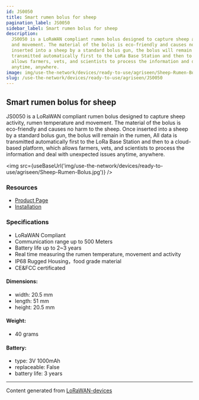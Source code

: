 ```yaml
---
id: JS0050
title: Smart rumen bolus for sheep
pagination_label: JS0050
sidebar_label: Smart rumen bolus for sheep
description:
  JS0050 is a LoRaWAN compliant rumen bolus designed to capture sheep activity, rumen temperature
  and movement. The material of the bolus is eco-friendly and causes no harm to the sheep. Once
  inserted into a sheep by a standard bolus gun, the bolus will remain in the rumen, All data is
  transmitted automatically first to the LoRa Base Station and then to a cloud-based platform, which
  allows farmers, vets, and scientists to process the information and deal with unexpected issues
  anytime, anywhere.
image: img/use-the-network/devices/ready-to-use/agriseen/Sheep-Rumen-Bolus.jpg
slug: /use-the-network/devices/ready-to-use/agriseen/JS0050
---
```



## Smart rumen bolus for sheep

JS0050 is a LoRaWAN compliant rumen bolus designed to capture sheep activity, rumen temperature and
movement. The material of the bolus is eco-friendly and causes no harm to the sheep. Once inserted
into a sheep by a standard bolus gun, the bolus will remain in the rumen, All data is transmitted
automatically first to the LoRa Base Station and then to a cloud-based platform, which allows
farmers, vets, and scientists to process the information and deal with unexpected issues anytime,
anywhere.

<img src={useBaseUrl('img/use-the-network/devices/ready-to-use/agriseen/Sheep-Rumen-Bolus.jpg')} />

### Resources

- [Product Page](http://www.agriseen.com/products/smart-sheep-bolus/)
- [Installation](https://youtu.be/A2ZI7k3rV3Q)

### Specifications

- LoRaWAN Compliant
- Communication range up to 500 Meters
- Battery life up to 2~3 years
- Real time measuring the rumen temperature, movement and activity
- IP68 Rugged Housing，food grade material
- CE&FCC certificated

#### Dimensions:

- width: 20.5 mm
- length: 51 mm
- height: 20.5 mm

#### Weight:

- 40 grams

#### Battery:

- type: 3V 1000mAh
- replaceable: False
- battery life: 3 years

---

Content generated from [LoRaWAN-devices](https://github.com/TheThingsNetwork/lorawan-devices)

